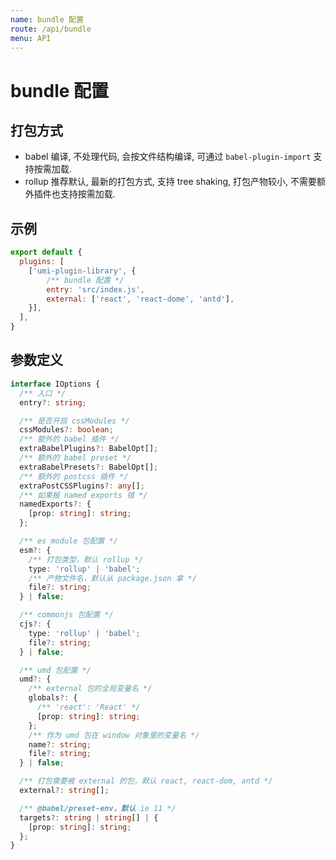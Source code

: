 ```yaml
---
name: bundle 配置
route: /api/bundle
menu: API
---
```

# bundle 配置

## 打包方式
* babel 编译, 不处理代码, 会按文件结构编译, 可通过 `babel-plugin-import` 支持按需加载.
* rollup 推荐默认, 最新的打包方式, 支持 tree shaking, 打包产物较小, 不需要额外插件也支持按需加载.

## 示例
```js
export default {
  plugins: [
    ['umi-plugin-library', {
        /** bundle 配置 */
        entry: 'src/index.js',
        external: ['react', 'react-dome', 'antd'],
    }],
  ],
}
```

## 参数定义
```typescript
interface IOptions {
  /** 入口 */
  entry?: string;

  /** 是否开启 cssModules */
  cssModules?: boolean;
  /** 额外的 babel 插件 */
  extraBabelPlugins?: BabelOpt[];
  /** 额外的 babel preset */
  extraBabelPresets?: BabelOpt[];
  /** 额外的 postcss 插件 */
  extraPostCSSPlugins?: any[];
  /** 如果报 named exports 错 */
  namedExports?: {
    [prop: string]: string;
  };

  /** es module 包配置 */
  esm?: {
    /** 打包类型，默认 rollup */
    type: 'rollup' | 'babel';
    /** 产物文件名，默认从 package.json 拿 */
    file?: string;
  } | false;

  /** commonjs 包配置 */
  cjs?: {
    type: 'rollup' | 'babel';
    file?: string;
  } | false;

  /** umd 包配置 */
  umd?: {
    /** external 包的全局变量名 */
    globals?: {
      /** 'react': 'React' */
      [prop: string]: string;
    };
    /** 作为 umd 包在 window 对象里的变量名 */
    name?: string;
    file?: string;
  } | false;

  /** 打包需要被 external 的包，默认 react, react-dom, antd */
  external?: string[];

  /** @babel/preset-env，默认 ie 11 */
  targets?: string | string[] | {
    [prop: string]: string;
  };
}
```
